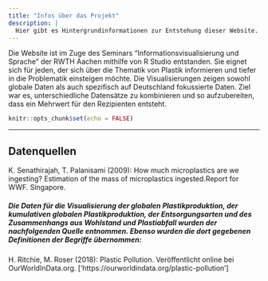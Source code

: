 ```yaml
---
title: "Infos über das Projekt"
description: |
  Hier gibt es Hintergrundinformationen zur Entstehung dieser Website.
---
```


Die Website ist im Zuge des Seminars "Informationsvisualisierung und Sprache" der RWTH Aachen mithilfe von R Studio entstanden. Sie eignet sich für jeden, der sich über die Thematik von Plastik informieren und tiefer in die Problematik einsteigen möchte. Die Visualisierungen zeigen sowohl globale Daten als auch spezifisch auf Deutschland fokussierte Daten. Ziel war es, unterschiedliche Datensätze zu kombinieren und so aufzubereiten, dass ein Mehrwert für den Rezipienten entsteht.
```r
knitr::opts_chunk$set(echo = FALSE)
```
---
## Datenquellen

K. Senathirajah, T. Palanisami (2009):
How much microplastics are we ingesting? Estimation of the mass of microplastics ingested.Report for WWF. Singapore. 

##### Die Daten für die Visualisierung der globalen Plastikproduktion, der kumulativen globalen Plastikproduktion, der Entsorgungsarten und des Zusammenhangs aus Wohlstand und Plastiabfall wurden der nachfolgenden Quelle entnommen. Ebenso wurden die dort gegebenen Definitionen der Begriffe übernommen:

H. Ritchie, M. Roser (2018): Plastic Pollution. Veröffentlicht online bei OurWorldInData.org. ['https://ourworldindata.org/plastic-pollution'] 
